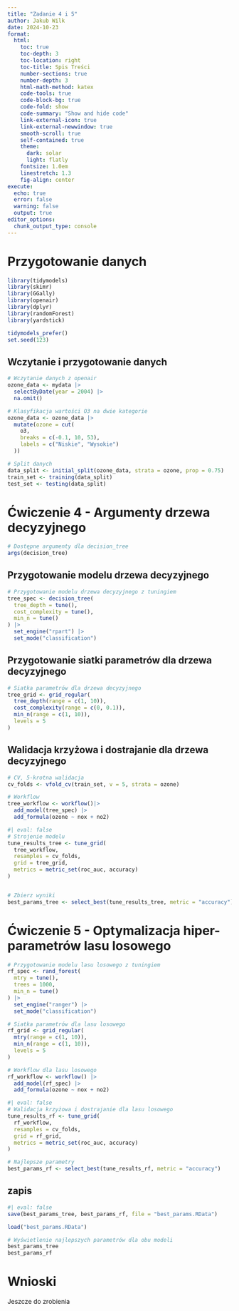 ```yaml
---
title: "Zadanie 4 i 5" 
author: Jakub Wilk
date: 2024-10-23
format:   
  html:    
    toc: true    
    toc-depth: 3    
    toc-location: right    
    toc-title: Spis Treści    
    number-sections: true    
    number-depth: 3    
    html-math-method: katex    
    code-tools: true    
    code-block-bg: true    
    code-fold: show    
    code-summary: "Show and hide code"    
    link-external-icon: true    
    link-external-newwindow: true    
    smooth-scroll: true    
    self-contained: true 
    theme:         
      dark: solar 
      light: flatly    
    fontsize: 1.0em    
    linestretch: 1.3    
    fig-align: center
execute:   
  echo: true  
  error: false  
  warning: false  
  output: true
editor_options: 
  chunk_output_type: console
---
```

# Przygotowanie danych
```r
library(tidymodels) 
library(skimr) 
library(GGally) 
library(openair) 
library(dplyr) 
library(randomForest) 
library(yardstick)

tidymodels_prefer()
set.seed(123)
```


## Wczytanie i przygotowanie danych

```r
# Wczytanie danych z openair
ozone_data <- mydata |> 
  selectByDate(year = 2004) |> 
  na.omit()

# Klasyfikacja wartości O3 na dwie kategorie
ozone_data <- ozone_data |>  
  mutate(ozone = cut(
    o3,
    breaks = c(-0.1, 10, 53),
    labels = c("Niskie", "Wysokie")
  ))

# Split danych
data_split <- initial_split(ozone_data, strata = ozone, prop = 0.75)  
train_set <- training(data_split)
test_set <- testing(data_split)
```


# Ćwiczenie 4 - Argumenty drzewa decyzyjnego
```r
# Dostępne argumenty dla decision_tree
args(decision_tree)
```


## Przygotowanie modelu drzewa decyzyjnego
```r
# Przygotowanie modelu drzewa decyzyjnego z tuningiem
tree_spec <- decision_tree(
  tree_depth = tune(),
  cost_complexity = tune(),
  min_n = tune()
) |> 
  set_engine("rpart") |> 
  set_mode("classification")
```

## Przygotowanie siatki parametrów dla drzewa decyzyjnego

```r
# Siatka parametrów dla drzewa decyzyjnego
tree_grid <- grid_regular(
  tree_depth(range = c(1, 10)),
  cost_complexity(range = c(0, 0.1)),
  min_n(range = c(1, 10)),
  levels = 5
)
```

## Walidacja krzyżowa i dostrajanie dla drzewa decyzyjnego

```r
# CV, 5-krotna walidacja
cv_folds <- vfold_cv(train_set, v = 5, strata = ozone)  

# Workflow
tree_workflow <- workflow()|> 
  add_model(tree_spec) |> 
  add_formula(ozone ~ nox + no2)

```

```r
#| eval: false
# Strojenie modelu
tune_results_tree <- tune_grid(
  tree_workflow,
  resamples = cv_folds,
  grid = tree_grid,
  metrics = metric_set(roc_auc, accuracy)
)


# Zbierz wyniki
best_params_tree <- select_best(tune_results_tree, metric = "accuracy")
```


# Ćwiczenie 5 - Optymalizacja hiper-parametrów lasu losowego
```r
# Przygotowanie modelu lasu losowego z tuningiem
rf_spec <- rand_forest(
  mtry = tune(),
  trees = 1000,
  min_n = tune()
) |> 
  set_engine("ranger") |> 
  set_mode("classification")

# Siatka parametrów dla lasu losowego
rf_grid <- grid_regular(
  mtry(range = c(1, 10)),
  min_n(range = c(1, 10)),
  levels = 5
)

# Workflow dla lasu losowego
rf_workflow <- workflow() |> 
  add_model(rf_spec) |> 
  add_formula(ozone ~ nox + no2)

```

```r
#| eval: false
# Walidacja krzyżowa i dostrajanie dla lasu losowego
tune_results_rf <- tune_grid(
  rf_workflow,
  resamples = cv_folds,
  grid = rf_grid,
  metrics = metric_set(roc_auc, accuracy)
)

# Najlepsze parametry
best_params_rf <- select_best(tune_results_rf, metric = "accuracy")
```

## zapis
```r
#| eval: false
save(best_params_tree, best_params_rf, file = "best_params.RData")
```


```r
load("best_params.RData")
```


```r
# Wyświetlenie najlepszych parametrów dla obu modeli
best_params_tree
best_params_rf
```

# Wnioski
Jeszcze do zrobienia